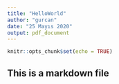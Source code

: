 ---
title: "HelloWorld"
author: "gurcan"
date: "25 Mayıs 2020"
output: pdf_document
---

```{r setup, include=FALSE}
knitr::opts_chunk$set(echo = TRUE)
```

## This is a markdown file

